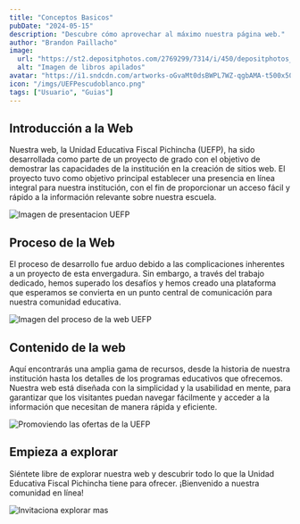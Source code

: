```yaml
---
title: "Conceptos Basicos"
pubDate: "2024-05-15"
description: "Descubre cómo aprovechar al máximo nuestra página web."
author: "Brandon Paillacho"
image:
  url: "https://st2.depositphotos.com/2769299/7314/i/450/depositphotos_73146775-stock-photo-a-stack-of-books-on.jpg"
  alt: "Imagen de libros apilados"
avatar: "https://i1.sndcdn.com/artworks-oGvaMt0dsBWPL7WZ-qgbAMA-t500x500.jpg"
icon: "/imgs/UEFPescudoblanco.png"
tags: ["Usuario", "Guias"]
---
```



## Introducción a la Web

Nuestra web, la Unidad Educativa Fiscal Pichincha (UEFP), ha sido desarrollada como parte de un proyecto de grado con el objetivo de demostrar las capacidades de la institución en la creación de sitios web. El proyecto tuvo como objetivo principal establecer una presencia en línea integral para nuestra institución, con el fin de proporcionar un acceso fácil y rápido a la información relevante sobre nuestra escuela.

![Imagen de presentacion UEFP](./../../../assets/userDocs/1.png)

## Proceso de la Web

El proceso de desarrollo fue arduo debido a las complicaciones inherentes a un proyecto de esta envergadura. Sin embargo, a través del trabajo dedicado, hemos superado los desafíos y hemos creado una plataforma que esperamos se convierta en un punto central de comunicación para nuestra comunidad educativa.

![Imagen del proceso de la web UEFP](./../../../assets/userDocs/2.png)

## Contenido de la web

Aquí encontrarás una amplia gama de recursos, desde la historia de nuestra institución hasta los detalles de los programas educativos que ofrecemos. Nuestra web está diseñada con la simplicidad y la usabilidad en mente, para garantizar que los visitantes puedan navegar fácilmente y acceder a la información que necesitan de manera rápida y eficiente.

![Promoviendo las ofertas de la UEFP](./../../../assets/userDocs/3.png)

## Empieza a explorar

Siéntete libre de explorar nuestra web y descubrir todo lo que la Unidad Educativa Fiscal Pichincha tiene para ofrecer. ¡Bienvenido a nuestra comunidad en línea!

![Invitaciona explorar mas](./../../../assets/userDocs/4.png)

<LinkContainer>
  <LinkCard
    text="Guia de navegacion para el usuario"
    destiny="navegacion"
    content="user"
  />
</LinkContainer>
